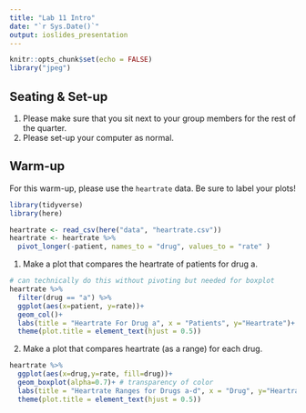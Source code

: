 ```yaml
---
title: "Lab 11 Intro"
date: "`r Sys.Date()`"
output: ioslides_presentation
---
```


```r
knitr::opts_chunk$set(echo = FALSE)
library("jpeg")

```

## Seating & Set-up
1. Please make sure that you sit next to your group members for the rest of the quarter.
2. Please set-up your computer as normal.

## Warm-up
For this warm-up, please use the `heartrate` data. Be sure to label your plots!
```r
library(tidyverse)
library(here)
```
```r
heartrate <- read_csv(here("data", "heartrate.csv"))
heartrate <- heartrate %>% 
  pivot_longer(-patient, names_to = "drug", values_to = "rate" )
```

1. Make a plot that compares the heartrate of patients for drug a.
```r
# can technically do this without pivoting but needed for boxplot
heartrate %>% 
  filter(drug == "a") %>% 
  ggplot(aes(x=patient, y=rate))+
  geom_col()+
  labs(title = "Heartrate For Drug a", x = "Patients", y="Heartrate")+ # can use x=NULL to remove title
  theme(plot.title = element_text(hjust = 0.5))
```

2. Make a plot that compares heartrate (as a range) for each drug.
```r
heartrate %>% 
  ggplot(aes(x=drug,y=rate, fill=drug))+
  geom_boxplot(alpha=0.7)+ # transparency of color
  labs(title = "Heartrate Ranges for Drugs a-d", x = "Drug", y="Heartrate")+
  theme(plot.title = element_text(hjust = 0.5))
```

